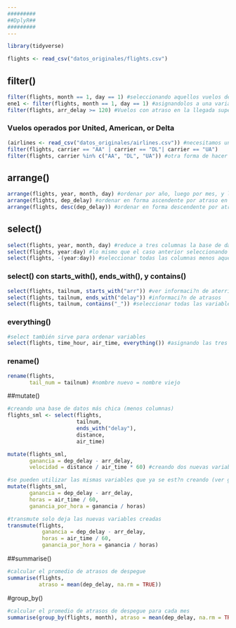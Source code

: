 ---
#########
##DplyR##
#########
---

```{r}
library(tidyverse)
```

```{r}
flights <- read_csv("datos_originales/flights.csv")
```

## filter()

```{r}
filter(flights, month == 1, day == 1) #seleccionando aquellos vuelos del primero de enero
ene1 <- filter(flights, month == 1, day == 1) #asignandolos a una variable
filter(flights, arr_delay >= 120) #Vuelos con atraso en la llegada superior a dos horas
```

### Vuelos operados por United, American, or Delta
```{r}
(airlines <- read_csv("datos_originales/airlines.csv")) #necesitamos un poco más de información
filter(flights, carrier == "AA" | carrier == "DL"| carrier == "UA")
filter(flights, carrier %in% c("AA", "DL", "UA")) #otra forma de hacer lo mismo
```

## arrange()

```{r}
arrange(flights, year, month, day) #ordenar por año, luego por mes, y luego por día
arrange(flights, dep_delay) #ordenar en forma ascendente por atraso en despegue
arrange(flights, desc(dep_delay)) #ordenar en forma descendente por atraso en despegue
```

## select()

```{r}
select(flights, year, month, day) #reduce a tres columnas la base de datos
select(flights, year:day) #lo mismo que el caso anterior seleccionando columnas entre year y day incluidas
select(flights, -(year:day)) #seleccionar todas las columnas menos aquellas entre year y day, incluidas
```

### select() con starts_with(), ends_with(), y contains()

```{r}
select(flights, tailnum, starts_with("arr")) #ver informaci?n de aterrizajes
select(flights, tailnum, ends_with("delay")) #informaci?n de atrasos
select(flights, tailnum, contains("_")) #seleccionar todas las variables que se separan por "_"
```

### everything()

```{r}
#select también sirve para ordenar variables
select(flights, time_hour, air_time, everything()) #asignando las tres primeras columnas y luego manteniendo el resto
```

### rename()

```{r}
rename(flights, 
       tail_num = tailnum) #nombre nuevo = nombre viejo
```

##mutate()

```{r}
#creando una base de datos más chica (menos columnas)
flights_sml <- select(flights, 
                      tailnum,
                      ends_with("delay"), 
                      distance, 
                      air_time) 
```


```{r}
mutate(flights_sml,
       ganancia = dep_delay - arr_delay,
       velocidad = distance / air_time * 60) #creando dos nuevas variables
```

```{r}
#se pueden utilizar las mismas variables que ya se est?n creando (ver ganancia)
mutate(flights_sml,
       ganancia = dep_delay - arr_delay,
       horas = air_time / 60,
       ganancia_por_hora = ganancia / horas)
```

```{r}
#transmute solo deja las nuevas variables creadas
transmute(flights,
           ganancia = dep_delay - arr_delay,
           horas = air_time / 60,
           ganancia_por_hora = ganancia / horas)
```

##summarise()

```{r}
#calcular el promedio de atrasos de despegue
summarise(flights, 
          atraso = mean(dep_delay, na.rm = TRUE))
```

#group_by()

```{r}
#calcular el promedio de atrasos de despegue para cada mes
summarise(group_by(flights, month), atraso = mean(dep_delay, na.rm = TRUE)) 
```


